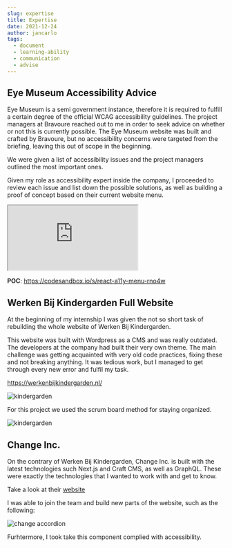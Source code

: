 ```yaml
---
slug: expertise
title: Expertise
date: 2021-12-24
author: jancarlo
tags:
  - document
  - learning-ability
  - communication
  - advise
---
```

## Eye Museum Accessibility Advice

Eye Museum is a semi government instance, therefore it is required to fulfill a certain degree of the official WCAG accessibility guidelines. The project managers at Bravoure reached out to me in order to seek advice on whether or not this is currently possible. The Eye Museum website was built and crafted by Bravoure, but no accessibility concerns were targeted from the briefing, leaving this out of scope in the beginning.

We were given a list of accessibility issues and the project managers outlined the most important ones.

Given my role as accessibility expert inside the company, I proceeded to review each issue and list down the possible solutions, as well as building a proof of concept based on their current website menu.

<iframe src="https://docs.google.com/spreadsheets/d/e/2PACX-1vS9_iQjON11zC_FrESj6LGHSma1TDUt5TuOT_uR4bAdUvBzGlBQ162ssZvf9OlB16hOkaGvkJ-C9HWf/pubhtml?gid=0&amp;single=true&amp;widget=true&amp;headers=false"></iframe>

**POC**: <https://codesandbox.io/s/react-a11y-menu-rno4w>

## Werken Bij Kindergarden Full Website

At the beginning of my internship I was given the not so short task of rebuilding the whole website of Werken Bij Kindergarden.

This website was built with Wordpress as a CMS and was really outdated. The developers at the company had built their very own theme. The main challenge was getting acquainted with very old code practices, fixing these and not breaking anything. It was tedious work, but I managed to get through every new error and fulfil my task.

<https://werkenbijkindergarden.nl/>

![kindergarden](/images/kindergarden-feedback.png "kindergarden")

For this project we used the scrum board method for staying organized.

![kindergarden](/images/kindergarden-scrum.png "kindergarden")

## Change Inc.

On the contrary of Werken Bij Kindergarden, Change Inc. is built with the latest technologies such Next.js and Craft CMS, as well as GraphQL. These were exactly the technologies that I wanted to work with and get to know. 

Take a look at their [website](https://www.change.inc/)

I was able to join the team and build new parts of the website, such as the following:

![change accordion](/images/change-accordion.png "change accordion")

Furhtermore, I took take this component complied with accessibility.